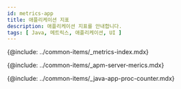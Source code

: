```yaml
---
id: metrics-app
title: 애플리케이션 지표
description: 애플리케이션 지표를 안내합니다. 
tags: [ Java, 메트릭스, 애플리케이션, UI ]
---
```



{@include: ../common-items/_metrics-index.mdx}

{@include: ../common-items/_apm-server-merics.mdx}  

{@include: ../common-items/_java-app-proc-counter.mdx} 